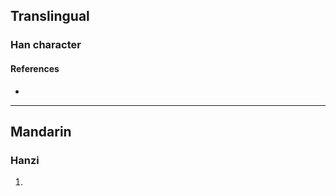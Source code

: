 {{character info/new}}
==Translingual==

===Han character===
{{Han char|rn=9|rad=人|as=13|sn=15|four=|canj=OYED|ids=⿰亻粲}}

====References====
* {{Han ref|kx=0119.231|hdz=10224.101|uh=510F|ud=20751}}

----

==Mandarin==

===Hanzi===
{{cmn-hanzi|pin=[[can]]|wg=ts'an}}

# {{defn|lang=cmn|sort=人13}}
